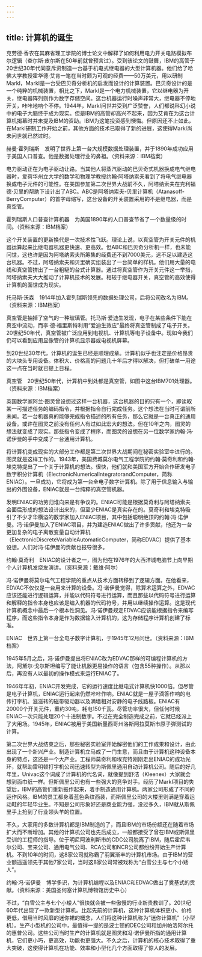 ```yaml
---
---
---
```

title: 计算机的诞生
---




克劳德·香农在其麻省理工学院的博士论文中解释了如何利用电力开关电路模拟布尔逻辑（查尔斯·皮尔斯在50年前就曾预言过）。受到该论文的鼓舞，IBM的高管于20世纪30年代同意斥资制造一台基于机电式继电器的大型计算机器。他们给了哈佛大学教授霍华德·艾肯一笔在当时颇为可观的经费——50万美元，用以研制MarkI，MarkI是一台受巴贝奇分析机的启发而设计的计算装置。巴贝奇设计的是一个纯粹的机械装置，相比之下，MarkI是一个电力机械装置，它以继电器为开关，继电器阵列则作为数字存储空间。这台机器运行时噪声非常大，继电器不停地开关，咔咔地响个不停。1944年，MarkI问世并受到广泛赞誉，人们都说科幻小说中的电子大脑终于成为现实。但是IBM的高管却高兴不起来，因为艾肯在为这台计算机揭幕时并未提及IBM的资助。IBM为这笔投资感到懊悔。但原因还不止如此，在MarkI研制工作开始之前，其他方面的技术已取得了新的进展，这使得MarkI尚未问世就已然过时。



赫曼·霍列瑞斯　发明了世界上第一台大规模数据处理装置，并于1890年成功应用于美国人口普查。他是数据处理行业的鼻祖。（资料来源：IBM档案）

电力驱动正在为电子驱动让路。当其他人将蒸汽驱动的巴贝奇式机器换成电气继电器时，爱荷华州立大学的数学和物理学教授约翰·阿塔纳索夫看到了将电气继电器换成电子元件的可能性。在美国参加第二次世界大战前不久，阿塔纳索夫在克利福德·贝里的帮助下设计出了ABC。ABC是阿塔纳索夫-贝里计算机（Atanasoff-BerryComputer）的首字母缩写，这台设备的开关装置采用的不是继电器，而是真空管。



霍列瑞斯人口普查计算机器　为美国1890年的人口普查节省了一个数量级的时间。（资料来源：IBM档案）

这个开关装置的更新换代是一次技术性飞跃。理论上说，以真空管为开关元件的机器运算起来比继电器机器更快速、更高效。但ABC和巴贝奇分析机一样，也未能问世，这也许是因为阿塔纳索夫所筹集的经费还不到7000美元，远不足以建造这台机器。不过，阿塔纳索夫和贝里确实组装出了一台简单的样机。他们用大量的电线和真空管拼出了一台粗糙的台式计算器。通过将真空管作为开关元件这一举措，阿塔纳索夫大大推动了计算机技术的发展。相较于继电器开关，真空管的高效使得计算机的面世成为现实。



托马斯·沃森　1914年加入霍列瑞斯领先的数据处理公司，后将公司改名为IBM。（资料来源：IBM档案）

真空管是抽掉了空气的一种玻璃管。托马斯·爱迪生发现，电子在某些条件下能在真空中流动，而李·德·福里斯特利用“爱迪生效应”最终将真空管制成了电子开关。20世纪50年代，真空管被广泛应用到电视机、计算机等电子设备中。现如今我们仍可以看到应用显像管的计算机显示器或电视机屏幕。

到20世纪30年代，计算机的诞生已经是顺理成章。计算机似乎也注定是价格昂贵的大块头专用设备。体积大、价格高的问题几十年后才得以解决，但打破单一用途这一点在当时就已提上日程。



真空管　20世纪50年代，计算机中到处都是真空管，如图中这台IBM701处理器。（资料来源：IBM档案）

英国数学家阿兰·图灵曾设想过这样一台机器，这台机器的目的只有一个，即读取某一可描述任务的编码指令，并根据指令自行完成任务。这个想法在当时可谓前所未闻。若一台机器真的能够完成指令描述的所有任务，那么它就是一台真正的通用设备。或许在图灵之前没有任何人有过如此宏大的想法。但在10年之内，图灵的想法就变成了现实。那些指令变成了程序，而图灵的设想在另一位数学家约翰·冯·诺伊曼的手中变成了一台通用计算机。

将计算机变成现实的大部分工作都是第二次世界大战期间在秘密实验室中进行的。图灵就是这样工作的。1943年，美国费城莫尔电气工程学院的约翰·莫奇利和约翰·埃克特提出了一个关于计算机的想法。很快，他们就和美国军方开始合作研发电子数字积分计算机（ElectronicNumericalIntegratorandComputer，简称ENIAC）。一旦成功，它将成为第一台全电子数字计算机。除了用于信息输入与输出的外围设备，ENIAC就是一台纯粹的真空管机器。

发明ENIAC的功劳归谁向来是有争议的。ENIAC可能是根据莫奇利与阿塔纳索夫会面后形成的想法设计出来的，但至少ENIAC是真实存在的。莫奇利和埃克特吸引了不少才华横溢的数学家加入ENIAC项目，其中包括聪明绝顶的约翰·冯·诺伊曼。冯·诺伊曼加入了ENIAC项目，并为建造ENIAC做出了许多贡献，他还为一台更加复杂的电子离散变量自动计算机（ElectronicDiscreteVariableAutomaticComputer，简称EDVAC）提供了基本设想。人们对冯·诺伊曼的贡献也报导很多。



约翰·莫奇利　ENIAC的设计者之一，图为他在1976年的大西洋城电脑节上向早期个人计算机发烧友演讲。（资料来源：戴维·阿尔）

冯·诺伊曼将莫尔电气工程学院的重点从技术方面转移到了逻辑方面。在他看来，EDVAC不仅仅是一台用来计算的设备。冯·诺伊曼觉得，除算术运算之外，EDVAC应该还能进行逻辑运算，并能以代码符号进行运算，而且那些以代码符号进行运算和解释的指令本身也应该是编入机器的代码符号，并用以继续操作运算。这是现代计算机概念中最后一个根本性洞见。冯·诺伊曼规定EDVAC应该能根据指令来编写程序，而这些指令本身是作为数据输入计算机的，这为存储程序计算机创建了标准。



ENIAC　世界上第一台全电子数字计算机，于1945年12月问世。（资料来源：IBM档案）

1945年5月之后，冯·诺伊曼提出将ENIAC改为EDVAC那样的可编程计算机的方法，阿黛尔·戈尔斯坦编写了能让机器更易操作的语言（包含55种操作）。从那以后，再没有人以最初的操作模式来运行ENIAC了。

1946年年初，ENIAC开发完成，它的运行速度比继电式计算机快1000倍。但尽管是电子计算机，ENIAC运行起来仍然咔咔作响。ENIAC就是一屋子滴答作响的电传打字机、滋滋转的磁带驱动器以及满墙相对安静的电子线路板。ENIAC有20000个开关元件，重约30吨，耗电150千瓦。尽管功率很大，但任何时候ENIAC一次只能处理20个十进制数字。不过在完全制造完成之前，它就已经派上了大用场。1945年，ENIAC被用于美国新墨西哥州洛斯阿拉莫斯市原子弹测试的计算。

第二次世界大战结束之后，那些秘密实验室开始解密他们的工作成果和设计，由此出现了一个新兴产业。制造计算机立马成了一门生意，而且由于计算机这种设备本身的特点，这还是一个大产业。工程师莫奇利和埃克特刚刚走出ENIAC的成功光环，就帮助雷明顿打字机公司迅速转型为斯佩里通用自动计算机公司。随后的好几年里，Univac这个词成了计算机的代名词，就像提到舒洁（Kleenex）大家就会想到面巾纸一样。但斯佩里公司也有一些强大的竞争对手。经历了MarkI项目的失望后，IBM的高管们重新振作起来，着手制造通用计算机。两家公司形成了不同的运作风格。IBM的员工都身着蓝色条纹西装，而斯佩里公司的大楼里则满是穿着运动鞋的年轻毕业生。不知是公司形象好还是商业能力强，没过多久，IBM就从斯佩里手上抢到了行业领头羊的位置。

不久，大家用的多数计算机都是IBM制造的了，而且IBM的市场份额还在随着市场扩大而不断增加。其他的计算机公司也先后成立，一般都接受了曾在IBM或斯佩里受训的工程师的指导。位于明尼阿波利斯市的CDC公司脱离了IBM，随后霍尼韦尔公司、宝来公司、通用电气公司、RCA公司和NCR公司都纷纷开始生产计算机。不到10年的时间，这8家公司就称霸了羽翼渐丰的计算机市场。由于IBM的营业额遥遥领先于其他7家公司，当时这8家公司常被戏称为“白雪公主与七个小矮人”。



约翰·冯·诺伊曼　博学多识，为计算机编程以及ENIAC和EDVAC做出了奠基式的贡献。（资料来源：美国圣何塞计算机博物馆历史中心）

不过，“白雪公主与七个小矮人”很快就会被一些傲慢的行业新贵教训了。20世纪60年代出现了一款新型计算机。比起先前的计算机，这种计算机体积更小、价格更低，借用当时风靡的迷你裙的概念，人们将这种计算机称为“迷你计算机”（小型机）。生产小型机的公司中，最值得一提的是波士顿的DEC公司和加州帕洛阿尔托的惠普公司。这些公司当时生产的计算机就是图灵和冯·诺伊曼所指的通用计算机，它们更小巧，更高效，功能也更强大。不久之后，计算机的核心技术取得了重大突破，这使得计算机在功能、效率和小型化几个方面取得了惊人的发展。